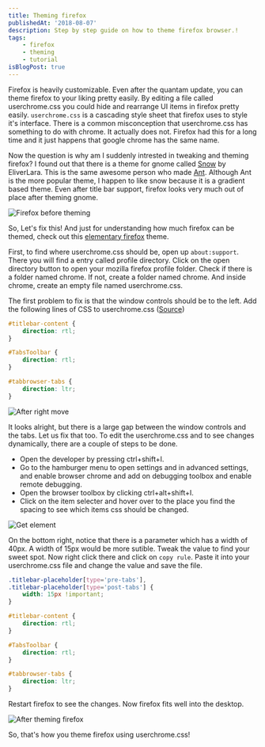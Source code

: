 ```yaml
---
title: Theming firefox
publishedAt: '2018-08-07'
description: Step by step guide on how to theme firefox browser.!
tags:
    - firefox
    - theming
    - tutorial
isBlogPost: true
---
```


Firefox is heavily customizable. Even after the quantam update, you can theme
firefox to your liking pretty easily. By editing a file called userchrome.css
you could hide and rearrange UI items in firefox pretty easily. `userchrome.css` is a
cascading style sheet that firefox uses to style it's interface. There is a
common misconception that userchrome.css has something to do with chrome. It
actually does not. Firefox had this for a long time and it just happens that
google chrome has the same name.

Now the question is why am I suddenly intrested in tweaking and theming firefox?
I found out that there is a theme for gnome called [Snow](https://github.com/EliverLara/snow)
by EliverLara. This is the same awesome person who made [Ant](https://github.com/EliverLara/Ant). Although Ant is the more popular theme, I happen to like snow because it is a gradient based theme. Even after title bar support, firefox looks very much out of place after theming gnome.

![Firefox before theming](https://i.imgur.com/y7oudDZ.png)

So, Let's fix this! And just for understanding how much firefox can be themed, check out this [elementary firefox](https://github.com/harveycabaguio/firefox-elementary-theme) theme.

First, to find where userchrome.css should be, open up `about:support`. There you will find a entry called profile directory. Click on the open directory button to open your mozilla firefox profile folder. Check if there is a folder named chrome. If not, create a folder named chrome. And inside chrome, create an empty file named userchrome.css.

The first problem to fix is that the window controls should be to the left.
Add the following lines of CSS to userchrome.css ([Source](https://askubuntu.com/a/1035448))

```css
#titlebar-content {
	direction: rtl;
}

#TabsToolbar {
	direction: rtl;
}

#tabbrowser-tabs {
	direction: ltr;
}
```

![After right move](https://i.imgur.com/viuzevs.png)

It looks alright, but there is a large gap between the window controls and the
tabs. Let us fix that too. To edit the userchrome.css and to see changes
dynamically, there are a couple of steps to be done.

-   Open the developer by pressing ctrl+shift+I.
-   Go to the hamburger menu to open settings and in advanced settings,
    and enable browser chrome and add on debugging toolbox and enable remote debugging.
-   Open the browser toolbox by clicking ctrl+alt+shift+I.
-   Click on the item selecter and hover over to the place you find the spacing
    to see which items css should be changed.

![Get element](https://i.imgur.com/ltvO1KL.png)

On the bottom right, notice that there is a parameter which has a width of 40px.
A width of 15px would be more sutible. Tweak the value to find your sweet spot.
Now right click there and click on `copy rule`. Paste it into your userchrome.css
file and change the value and save the file.

```css
.titlebar-placeholder[type='pre-tabs'],
.titlebar-placeholder[type='post-tabs'] {
	width: 15px !important;
}

#titlebar-content {
	direction: rtl;
}

#TabsToolbar {
	direction: rtl;
}

#tabbrowser-tabs {
	direction: ltr;
}
```

Restart firefox to see the changes. Now firefox fits well into the desktop.

![After theming firefox](https://i.imgur.com/A0XEq0W.png)

So, that's how you theme firefox using userchrome.css!
